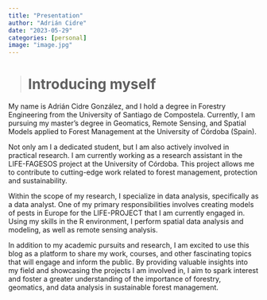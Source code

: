 ```yaml
---
title: "Presentation"
author: "Adrián Cidre"
date: "2023-05-29"
categories: [personal]
image: "image.jpg"
---
```


> # Introducing myself

My name is Adrián Cidre González, and I hold a degree in Forestry Engineering from the University of Santiago de Compostela. Currently, I am pursuing my master's degree in Geomatics, Remote Sensing, and Spatial Models applied to Forest Management at the University of Córdoba (Spain).

Not only am I a dedicated student, but I am also actively involved in practical research. I am currently working as a research assistant in the LIFE-FAGESOS project at the University of Córdoba. This project allows me to contribute to cutting-edge work related to forest management, protection and sustainability.

Within the scope of my research, I specialize in data analysis, specifically as a data analyst. One of my primary responsibilities involves creating models of pests in Europe for the LIFE-PROJECT that I am currently engaged in. Using my skills in the R environment, I perform spatial data analysis and modeling, as well as remote sensing analysis.

In addition to my academic pursuits and research, I am excited to use this blog as a platform to share my work, courses, and other fascinating topics that will engage and inform the public. By providing valuable insights into my field and showcasing the projects I am involved in, I aim to spark interest and foster a greater understanding of the importance of forestry, geomatics, and data analysis in sustainable forest management.
